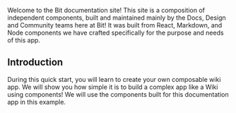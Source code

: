 Welcome to the Bit documentation site! This site is a composition of independent components, built and maintained mainly by the Docs, Design and Community teams here at Bit! It was built from React, Markdown, and Node components we have crafted specifically for the purpose and needs of this app.

## Introduction

During this quick start, you will learn to create your own composable wiki app. We will show you how simple it is to build a complex app like a Wiki using components! We will use the components built for this documentation app in this example.
